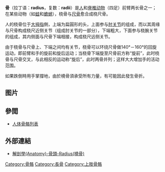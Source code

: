 {{multiple issues|
{{expand|time=2013-05-08T02:08:59+00:00}}
{{expert-subject|time=2013-05-08T02:08:59+00:00}}
{{refimprove|time=2013-05-08T02:08:59+00:00}}
}}
{{Infobox bone
| Name          = 橈骨
| Latin         = Radius
| Image         = Illu_upper_extremity_zh.jpg
| Caption       = 上肢
| Image2        = Carpus.png
| Caption2      = 橈骨為 #1
| Articulations =
<!--
| GraySubject   = 52
| GrayPage      = 219
| MeshNumber    = A02.835.232.087.090.700
-->
}}

'''{{ruby|桡|ráo}}骨'''（拉丁语：'''radius'''，复数：'''radii'''）是[[人|人]]和[[脊椎动物|脊椎动物]]（四足）前臂两长骨之一；在某些动物（如[[蛙|蛙]]和[[蟾蜍|蟾蜍]]），桡骨与[[尺骨|尺骨]]愈合成桡尺骨。

人的桡骨位于[[大拇指|大拇指]]側，上端为扁圓形的头，上面参与[[肘关节|肘关节]]的组成，而以其周缘与尺骨构成桡尺近侧关节（组成肘关节的一部分），下端粗大，下面参与桡腕关节的组成，其内侧面与尺骨下端相接，构成桡尺远侧关节。

由于桡骨与尺骨上、下端之间均有关节，桡骨可以环绕尺骨做140°－160°的回旋运动，即前臂和手的旋前和旋后运动；当桡骨下端旋至尺骨前方称“旋前”，此时桡骨与尺骨交叉，与此相反的运动称“旋后”，此时两骨并列；这样大大增加手的活动范围。

如果跌倒時用手掌撐地，由於橈骨須承受所有力量，有可能因此發生骨折。

==图片==
{{Gallery
|File:Radius - animation2.gif|桡骨的位置（显示为红色）。
|File:Left radius - close-up - animation.gif|桡骨的形状（左臂）
|File:Illu upper extremity zh.jpg| 
上肢|Image:Radius4.jpg|桡骨的骨茎突 - 前视图
|Image:Radius3.jpg|Radius, ulnar notch - posterior view
|Image:Radius2.jpg|Radius, radial head - posterior view
|Image:Radius.jpg|Radius, radial head - anterior view
|Image:Radius ant.jpg|Radius l. dx. - ant. view
|Image:Radius post.jpg|Radius l. dx. - post. view
|Image:RightHumanPosteriorRadiusUlna.jpg|Right human radius and ulna - post. view
|Image:Human arm bones diagram zh.svg|Human arm bones diagram
|Image:Gray213.png|Bones of left forearm - ant. view
|Image:Gray214.png|Bones of left forearm - post. view
|Image:Gray329.png|Left elbow-joint, showing anterior and ulnar collateral ligaments
|Image:Gray420.png|The Supinator
|Image:Gray417_zh.png|Cross-section through middle of forearm
|Image:Gray421.png|Transverse section across distal ends of radius and ulna
|File:Slide3TTTTT.JPG|Radius 
|File:Muscles of upper limb.(cross section - human cadaver)-zh.jpg|Muscles of upper limb. Cross section.
|File:Dissection of the human hand - 02.jpg|Wrist joint. Deep dissection. Posterior view.
|File:Slide1dsds.JPG|Wrist joint. Deep dissection.Anterior, palmar, view.
|File:Slide2dsds.JPG|Wrist joint. Deep dissection.Anterior, palmar, view.
|File:Slide3dsds.JPG|Wrist joint. Deep dissection.Anterior, palmar, view.
}}

== 參閲 ==
*[[人体骨骼列表|人体骨骼列表]]

==外部連結==
{{Commons category|Radius}}
*[http://smallcollation.blogspot.com/2013/01/anatomy-radius.html 解剖學(Anatomy)-骨頭-Radius(橈骨)] {{Wayback|url=http://smallcollation.blogspot.com/2013/01/anatomy-radius.html |date=20160305004556 }}

{{人體系統與器官|state=collapsed}}
{{HumanBones}}

{{Bones of upper limb}}

[[Category:骨骼|Category:骨骼]]
[[Category:長骨|Category:長骨]]
[[Category:上肢骨骼|Category:上肢骨骼]]